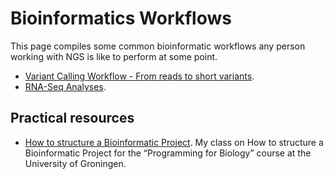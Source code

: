 # Bioinformatics Workflows

This page compiles some common bioinformatic workflows any person working with NGS is like to perform at some point.

* [Variant Calling Workflow - From reads to short variants ](https://nbisweden.github.io/workshop-ngsintro/2105/lab_vc.html).
* [RNA-Seq Analyses](https://nbisweden.github.io/workshop-ngsintro/2105/lab_rnaseq.html).

## Practical resources
* [How to structure a Bioinformatic Project](./docs/_main_files/How_to_structure_a_bioinformatics_project.pdf). My class on How to structure a Bioinformatic Project for the "Programming for Biology" course at the University of Groningen.
